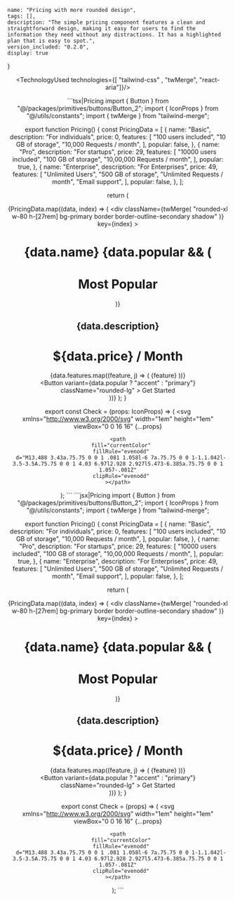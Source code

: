 
    name: "Pricing with more rounded design",
    tags: [],
    description: "The simple pricing component features a clean and straightforward design, making it easy for users to find the information they need without any distractions. It has a highlighted plan that is easy to spot.",
    version_included: "0.2.0",
    display: true
}

<Wrapper>

<ImportsWrapper>

</ImportsWrapper>

<Header />
<Preview> 

<ResizableDisplay>
<PricingImplementation />
</ResizableDisplay>


</Preview>

<Implementation>


<TechnologyUsed technologies={[ "tailwind-css" , "twMerge", "react-aria"]}/>

<CodeBlock>
```tsx|Pricing
import { Button } from "@/packages/primitives/buttons/Button_2";
import { IconProps } from "@/utils/constants";
import { twMerge } from "tailwind-merge";

export function Pricing() {
  const PricingData = [
    {
      name: "Basic",
      description: "For individuals",
      price: 0,
      features: [
        "100 users included",
        "10 GB of storage",
        "10,000 Requests / month",
      ],
      popular: false,
    },
    {
      name: "Pro",
      description: "For startups",
      price: 29,
      features: [
        "10000 users included",
        "100 GB of storage",
        "10,00,000 Requests / month",
      ],
      popular: true,
    },
    {
      name: "Enterprise",
      description: "For Enterprises",
      price: 49,
      features: [
        "Unlimited Users",
        "500 GB of storage",
        "Unlimited Requests / month",
        "Email support",
      ],
      popular: false,
    },
  ];

  return (
    <div className="flex flex-col @lg:flex-row justify-center items-center gap-6">
      {PricingData.map((data, index) => (
        <div
          className={twMerge(
            "rounded-xl w-80 h-[27rem] bg-primary border border-outline-secondary shadow"
          )}
          key={index}
        >
          <div className="text-primary-foreground px-8 py-6 w-full h-full flex flex-col justify-between">
            <div>
              <h1 className="text-2xl font-medium mb-2 flex justify-between">
                {data.name}
                {data.popular && (
                  <h1 className="h-8 px-4 text-sm font-semibold rounded-full bg-blue-200 dark:bg-blue-600/40 text-blue-800 dark:text-blue-400 flex  items-center">
                    Most Popular
                  </h1>
                )}
              </h1>
              <h2 className="text-md mb-4 text-secondary-foreground font-medium">
                {data.description}
              </h2>
              <div className="w-full h-[1px] bg-outline "></div>
              <h1 className="text-4xl font-medium mb-8 mt-6 flex gap-2 items-end">
                ${data.price}
                <span className="text-secondary-foreground font-medium text-base">
                  / Month
                </span>
              </h1>
              <span className="flex flex-col gap-2">
                {data.features.map((feature, j) => (
                  <span
                    className="flex justify-start items-center gap-2 text-secondary-foreground font-medium"
                    key={j}
                  >
                    <Check className="text-accent" /> {feature}
                  </span>
                ))}
              </span>
            </div>
            <Button
              variant={data.popular ? "accent" : "primary"}
              className="rounded-lg"
            >
              Get Started
            </Button>
          </div>
        </div>
      ))}
    </div>
  );
}

export const Check = (props: IconProps) => (
  <svg
    xmlns="http://www.w3.org/2000/svg"
    width="1em"
    height="1em"
    viewBox="0 0 16 16"
    {...props}
  >
    <path
      fill="currentColor"
      fillRule="evenodd"
      d="M13.488 3.43a.75.75 0 0 1 .081 1.058l-6 7a.75.75 0 0 1-1.1.042l-3.5-3.5A.75.75 0 0 1 4.03 6.97l2.928 2.927l5.473-6.385a.75.75 0 0 1 1.057-.081Z"
      clipRule="evenodd"
    ></path>
  </svg>
);
```
```jsx|Pricing
import { Button } from "@/packages/primitives/buttons/Button_2";
import { IconProps } from "@/utils/constants";
import { twMerge } from "tailwind-merge";

export function Pricing() {
  const PricingData = [
    {
      name: "Basic",
      description: "For individuals",
      price: 0,
      features: [
        "100 users included",
        "10 GB of storage",
        "10,000 Requests / month",
      ],
      popular: false,
    },
    {
      name: "Pro",
      description: "For startups",
      price: 29,
      features: [
        "10000 users included",
        "100 GB of storage",
        "10,00,000 Requests / month",
      ],
      popular: true,
    },
    {
      name: "Enterprise",
      description: "For Enterprises",
      price: 49,
      features: [
        "Unlimited Users",
        "500 GB of storage",
        "Unlimited Requests / month",
        "Email support",
      ],
      popular: false,
    },
  ];

  return (
    <div className="flex flex-col @lg:flex-row justify-center items-center gap-6">
      {PricingData.map((data, index) => (
        <div
          className={twMerge(
            "rounded-xl w-80 h-[27rem] bg-primary border border-outline-secondary shadow"
          )}
          key={index}
        >
          <div className="text-primary-foreground px-8 py-6 w-full h-full flex flex-col justify-between">
            <div>
              <h1 className="text-2xl font-medium mb-2 flex justify-between">
                {data.name}
                {data.popular && (
                  <h1 className="h-8 px-4 text-sm font-semibold rounded-full bg-blue-200 dark:bg-blue-600/40 text-blue-800 dark:text-blue-400 flex  items-center">
                    Most Popular
                  </h1>
                )}
              </h1>
              <h2 className="text-md mb-4 text-secondary-foreground font-medium">
                {data.description}
              </h2>
              <div className="w-full h-[1px] bg-outline "></div>
              <h1 className="text-4xl font-medium mb-8 mt-6 flex gap-2 items-end">
                ${data.price}
                <span className="text-secondary-foreground font-medium text-base">
                  / Month
                </span>
              </h1>
              <span className="flex flex-col gap-2">
                {data.features.map((feature, j) => (
                  <span
                    className="flex justify-start items-center gap-2 text-secondary-foreground font-medium"
                    key={j}
                  >
                    <Check className="text-accent" /> {feature}
                  </span>
                ))}
              </span>
            </div>
            <Button
              variant={data.popular ? "accent" : "primary"}
              className="rounded-lg"
            >
              Get Started
            </Button>
          </div>
        </div>
      ))}
    </div>
  );
}

export const Check = (props) => (
  <svg
    xmlns="http://www.w3.org/2000/svg"
    width="1em"
    height="1em"
    viewBox="0 0 16 16"
    {...props}
  >
    <path
      fill="currentColor"
      fillRule="evenodd"
      d="M13.488 3.43a.75.75 0 0 1 .081 1.058l-6 7a.75.75 0 0 1-1.1.042l-3.5-3.5A.75.75 0 0 1 4.03 6.97l2.928 2.927l5.473-6.385a.75.75 0 0 1 1.057-.081Z"
      clipRule="evenodd"
    ></path>
  </svg>
);
```

</CodeBlock>

</Implementation>
</Wrapper>
